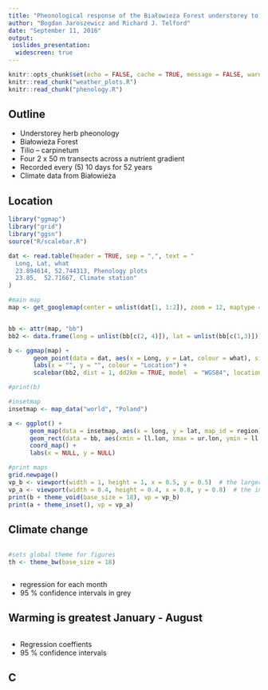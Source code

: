 ```yaml
---
title: "Pheonological response of the Białowieża Forest understorey to climate change"
author: "Bogdan Jaroszewicz and Richard J. Telford"
date: "September 11, 2016"
output: 
 ioslides_presentation:
  widescreen: true
---
```


```r
knitr::opts_chunk$set(echo = FALSE, cache = TRUE, message = FALSE, warning = FALSE, fig.height = 5.5, fig.width = 8)
knitr::read_chunk("weather_plots.R")
knitr::read_chunk("phenology.R")

```

## Outline

- Understorey herb pheonology
- Białowieża Forest
- Tilio – carpinetum
- Four 2 x 50 m transects across a nutrient gradient
- Recorded every (5) 10 days for 52 years  
- Climate data from Białowieża

## Location
```r
library("ggmap")
library("grid")
library("ggsn")
source("R/scalebar.R")

dat <- read.table(header = TRUE, sep = ",", text = "
  Long, Lat, what
  23.894614, 52.744313, Phenology plots
  23.85,  52.71667, Climate station"
)

#main map
map <- get_googlemap(center = unlist(dat[1, 1:2]), zoom = 12, maptype = "hybrid", style = 'feature:road|visibility:off&style=feature:administrative.locality|element:labels|visibility:on&style=feature:landscape|visibility&style=feature:landscape|element:labels|visibility:off&style=feature:poi|visibility:off&style=feature:transit|visibility:off')


bb <- attr(map, "bb")
bb2 <- data.frame(long = unlist(bb[c(2, 4)]), lat = unlist(bb[c(1,3)]))

b <- ggmap(map) + 
       geom_point(data = dat, aes(x = Long, y = Lat, colour = what), size = 3) +
       labs(x = "", y = "", colour = "Location") +
       scalebar(bb2, dist = 1, dd2km = TRUE, model  = "WGS84", location = "topleft", anchor = c(x = bb$ll.lon + 0.1 * (bb$ur.lon - bb$ll.lon), y = bb$ll.lat + 0.9 * (bb$ur.lat - bb$ll.lat)))

#print(b)

#insetmap
insetmap <- map_data("world", "Poland")

a <- ggplot() +
      geom_map(data = insetmap, aes(x = long, y = lat, map_id = region), map = insetmap, colour = NA, fill = "grey60") +
      geom_rect(data = bb, aes(xmin = ll.lon, xmax = ur.lon, ymin = ll.lat, ymax = ur.lat), colour = "red", fill = "red") +
      coord_map() +
      labs(x = NULL, y = NULL)

#print maps
grid.newpage()
vp_b <- viewport(width = 1, height = 1, x = 0.5, y = 0.5)  # the larger map
vp_a <- viewport(width = 0.4, height = 0.4, x = 0.8, y = 0.8)  # the inset in upper left
print(b + theme_void(base_size = 18), vp = vp_b)
print(a + theme_inset(), vp = vp_a)
```

## Climate change

```r

```
  
```r
#sets global theme for figures
th <- theme_bw(base_size = 18)
```

```r
```
<div class="notes">
- regression for each month
- 95 % confidence intervals in grey
</div>



## Warming is greatest January - August

```r
```

<div class="notes">
- Regression coeffients 
- 95 % confidence intervals
</div>


## C

```r
```
